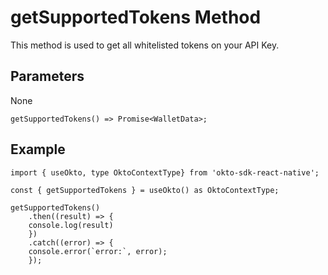 
# getSupportedTokens Method
This method is used to get all whitelisted tokens on your API Key.

## Parameters
None

```tsx copy
getSupportedTokens() => Promise<WalletData>;
```

## Example
```tsx copy
import { useOkto, type OktoContextType} from 'okto-sdk-react-native';

const { getSupportedTokens } = useOkto() as OktoContextType;

getSupportedTokens()
    .then((result) => {
    console.log(result)
    })
    .catch((error) => {
    console.error(`error:`, error);
    });
```
